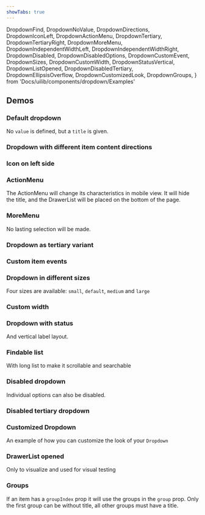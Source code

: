 ```yaml
---
showTabs: true
---
```


  DropdownFind,
  DropdownNoValue,
  DropdownDirections,
  DropdownIconLeft,
  DropdownActionMenu,
  DropdownTertiary,
  DropdownTertiaryRight,
  DropdownMoreMenu,
  DropdownIndependentWidthLeft,
  DropdownIndependentWidthRight,
  DropdownDisabled,
  DropdownDisabledOptions,
  DropdownCustomEvent,
  DropdownSizes,
  DropdownCustomWidth,
  DropdownStatusVertical,
  DropdownListOpened,
  DropdownDisabledTertiary,
  DropdownEllipsisOverflow,
  DropdownCustomizedLook,
  DropdownGroups,
} from 'Docs/uilib/components/dropdown/Examples'

## Demos

### Default dropdown

No `value` is defined, but a `title` is given.

<DropdownNoValue />

### Dropdown with different item content directions

<DropdownDirections />

### Icon on left side

<DropdownIconLeft />

### ActionMenu

The ActionMenu will change its characteristics in mobile view. It will hide the title, and the DrawerList will be placed on the bottom of the page.

<DropdownActionMenu />

### MoreMenu

No lasting selection will be made.

<DropdownMoreMenu />

### Dropdown as tertiary variant

<DropdownTertiary />
<VisibleWhenVisualTest>
  <DropdownTertiaryRight />
</VisibleWhenVisualTest>

### Custom item events

<DropdownCustomEvent />

### Dropdown in different sizes

Four sizes are available: `small`, `default`, `medium` and `large`

<DropdownSizes />

### Custom width

<DropdownCustomWidth />

### Dropdown with status

And vertical label layout.

<DropdownStatusVertical />

### Findable list

With long list to make it scrollable and searchable

<DropdownFind />

### Disabled dropdown

<DropdownDisabled />

Individual options can also be disabled.

<DropdownDisabledOptions />

### Disabled tertiary dropdown

<DropdownDisabledTertiary />

### Customized Dropdown

An example of how you can customize the look of your `Dropdown`

<DropdownCustomizedLook />

### DrawerList opened

Only to visualize and used for visual testing

<DropdownListOpened />

<VisibleWhenVisualTest>
  <DropdownEllipsisOverflow />
  <DropdownIndependentWidthLeft />
  <DropdownIndependentWidthRight />
</VisibleWhenVisualTest>

### Groups

If an item has a `groupIndex` prop it will use the groups in the `group` prop. Only the first group can be without title, all other groups must have a title.

<DropdownGroups />
